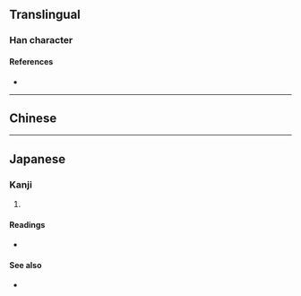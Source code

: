 {{also|備}}
{{character info/new}}
==Translingual==

===Han character===
{{Han char|rn=9|rad=人|as=11|sn=13|four=|canj=OTPB|ids=⿰亻𤰈 <small>(TK)</small>,⿰亻⿱艹⿹勹用 <small>(GJ)</small>}}

====References====
* {{Han ref|kx=0115.180|dkj=01046|dj=0246.060|hdz=10208.050|uh=50C3|ud=20675}}

----

==Chinese==
{{zh-see|備|v}}

----

==Japanese==

===Kanji===
{{ja-kanji|grade=|rs=人11}}

# {{rfdef|ja|sort=人11}}

====Readings====
* {{ja-readings|on=[[び]] (bi)|kun=[[そなえる]] (sonaeru), [[そなわる]] (sonawaru)}}

====See also====
* {{l|ja|備}}